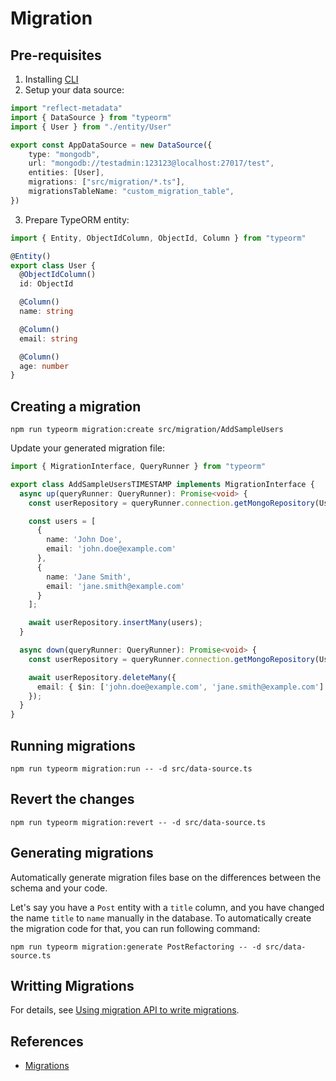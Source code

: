 # Migration

## Pre-requisites

1. Installing [CLI](cli.md)
2. Setup your data source:
  ```ts filename="src/data-source.ts"
  import "reflect-metadata"
  import { DataSource } from "typeorm"
  import { User } from "./entity/User"

  export const AppDataSource = new DataSource({
      type: "mongodb",
      url: "mongodb://testadmin:123123@localhost:27017/test",
      entities: [User],
      migrations: ["src/migration/*.ts"],
      migrationsTableName: "custom_migration_table",
  })
  ```
3. Prepare TypeORM entity:
  ```ts filename="src/entity/User.ts"
  import { Entity, ObjectIdColumn, ObjectId, Column } from "typeorm"

  @Entity()
  export class User {
    @ObjectIdColumn()
    id: ObjectId

    @Column()
    name: string

    @Column()
    email: string

    @Column()
    age: number
  }
  ```


## Creating a migration

```shell
npm run typeorm migration:create src/migration/AddSampleUsers
```

Update your generated migration file:
```ts
import { MigrationInterface, QueryRunner } from "typeorm"

export class AddSampleUsersTIMESTAMP implements MigrationInterface {
  async up(queryRunner: QueryRunner): Promise<void> {
    const userRepository = queryRunner.connection.getMongoRepository(User);

    const users = [
      {
        name: 'John Doe',
        email: 'john.doe@example.com'
      },
      {
        name: 'Jane Smith',
        email: 'jane.smith@example.com'
      }
    ];

    await userRepository.insertMany(users);
  }

  async down(queryRunner: QueryRunner): Promise<void> {
    const userRepository = queryRunner.connection.getMongoRepository(User);

    await userRepository.deleteMany({
      email: { $in: ['john.doe@example.com', 'jane.smith@example.com'] }
    });
  }
}
```


## Running migrations

```shell
npm run typeorm migration:run -- -d src/data-source.ts
```

## Revert the changes

```shell
npm run typeorm migration:revert -- -d src/data-source.ts
```


## Generating migrations

Automatically generate migration files base on the differences between the schema and your code.

Let's say you have a `Post` entity with a `title` column, and you have changed the name `title` to `name` manually in the database. To automatically create the migration code for that, you can run following command:

```shell
npm run typeorm migration:generate PostRefactoring -- -d src/data-source.ts
```


## Writting Migrations

For details, see [Using migration API to write migrations](https://typeorm.io/migrations#using-migration-api-to-write-migrations).


## References

- [Migrations](https://typeorm.io/migrations)